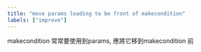 ```yaml
---
title: "move params loading to be front of makecondition"
labels: ["improve"]
---
```


makecondition 常常要使用到params, 應將它移到makecondition 前
